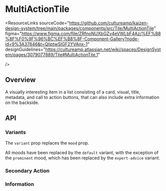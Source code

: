 
<Meta of={MultiActionTileStories} />

# MultiActionTile

<ResourceLinks
  sourceCode="https://github.com/cultureamp/kaizen-design-system/tree/main/packages/components/src/Tile/MultiActionTile"
  figma="https://www.figma.com/file/ZRfnoNUXbGZv4eVWLbF4Az/%EF%B8%8F%F0%9F%96%BC%EF%B8%8F-Component-Gallery?node-id=9%3A37846&t=QliptwSIGF2YVAnx-1"
  designGuidelines="https://cultureamp.atlassian.net/wiki/spaces/DesignSystem/pages/3079077889/Tile#MultiActionTile.1"

/>

<KAIOInstallation exportNames="MultiActionTile" />

## Overview

A visually interesting item in a list consisting of a card, visual, title, metadata, and call to action buttons, that can also include extra information on the backside.

<Canvas of={MultiActionTileStories.Playground} />
<Controls of={MultiActionTileStories.Playground} />

## API

### Variants

The `variant` prop replaces the `mood` prop.

All moods have been replaced by the `default` variant, with the exception of the `prominent` mood,
which has been replaced by the `expert-advice` variant.

<Canvas of={MultiActionTileStories.Variants} />

### Secondary Action
<Canvas of={MultiActionTileStories.SecondaryAction} />

### Information
<Canvas of={MultiActionTileStories.Information} />
